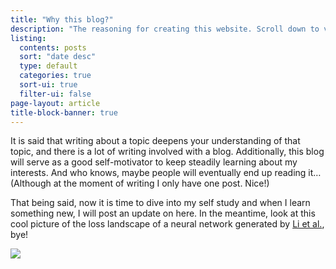 ```yaml
---
title: "Why this blog?"
description: "The reasoning for creating this website. Scroll down to view the list of posts!"
listing:
  contents: posts
  sort: "date desc"
  type: default
  categories: true
  sort-ui: true
  filter-ui: false
page-layout: article
title-block-banner: true
---
```


It is said that writing about a topic deepens your understanding of that topic, and there is a lot of writing involved with a blog. Additionally, this blog will serve as a good self-motivator to keep steadily learning about my interests. And who knows, maybe people will eventually end up reading it... (Although at the moment of writing I only have one post. Nice!)

That being said, now it is time to dive into my self study and when I learn something new, I will post an update on here. In the meantime, look at this cool picture of the loss landscape of a neural network generated by [Li et al.](https://arxiv.org/abs/1712.09913), bye!

![](./nn-loss-landscape.png)
